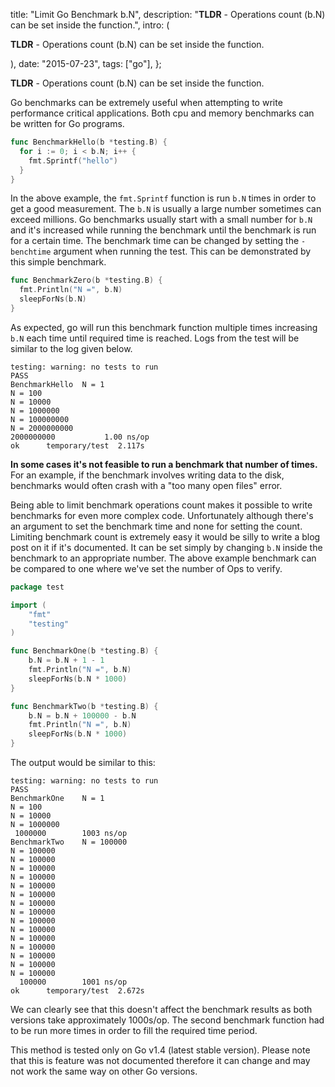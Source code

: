 
  title: "Limit Go Benchmark b.N",
  description:
    "**TLDR** - Operations count (b.N) can be set inside the function.",
  intro: (
    <section>
      <p>**TLDR** - Operations count (b.N) can be set inside the function.</p>
    </section>
  ),
  date: "2015-07-23",
  tags: ["go"],
};


**TLDR** - Operations count (b.N) can be set inside the function.

Go benchmarks can be extremely useful when attempting to write performance critical applications. Both cpu and memory benchmarks can be written for Go programs.

```go
func BenchmarkHello(b *testing.B) {
  for i := 0; i < b.N; i++ {
    fmt.Sprintf("hello")
  }
}
```

In the above example, the `fmt.Sprintf` function is run `b.N` times in order to get a good measurement. The `b.N` is usually a large number sometimes can exceed millions. Go benchmarks usually start with a small number for `b.N` and it's increased while running the benchmark until the benchmark is run for a certain time. The benchmark time can be changed by setting the `-benchtime` argument when running the test. This can be demonstrated by this simple benchmark.

```go
func BenchmarkZero(b *testing.B) {
  fmt.Println("N =", b.N)
  sleepForNs(b.N)
}
```

As expected, go will run this benchmark function multiple times increasing `b.N` each time until required time is reached. Logs from the test will be similar to the log given below.

```
testing: warning: no tests to run
PASS
BenchmarkHello	N = 1
N = 100
N = 10000
N = 1000000
N = 100000000
N = 2000000000
2000000000	         1.00 ns/op
ok  	temporary/test	2.117s

```

**In some cases it's not feasible to run a benchmark that number of times.** For an example, if the benchmark involves writing data to the disk, benchmarks would often crash with a "too many open files" error.

Being able to limit benchmark operations count makes it possible to write benchmarks for even more complex code. Unfortunately although there's an argument to set the benchmark time and none for setting the count. Limiting benchmark count is extremely easy it would be silly to write a blog post on it if it's documented. It can be set simply by changing `b.N` inside the benchmark to an appropriate number. The above example benchmark can be compared to one where we've set the number of Ops to verify.

```go
package test

import (
    "fmt"
    "testing"
)

func BenchmarkOne(b *testing.B) {
    b.N = b.N + 1 - 1
    fmt.Println("N =", b.N)
    sleepForNs(b.N * 1000)
}

func BenchmarkTwo(b *testing.B) {
    b.N = b.N + 100000 - b.N
    fmt.Println("N =", b.N)
    sleepForNs(b.N * 1000)
}
```

The output would be similar to this:

```
testing: warning: no tests to run
PASS
BenchmarkOne    N = 1
N = 100
N = 10000
N = 1000000
 1000000        1003 ns/op
BenchmarkTwo    N = 100000
N = 100000
N = 100000
N = 100000
N = 100000
N = 100000
N = 100000
N = 100000
N = 100000
N = 100000
N = 100000
N = 100000
N = 100000
N = 100000
N = 100000
N = 100000
  100000        1001 ns/op
ok      temporary/test  2.672s

```

We can clearly see that this doesn't affect the benchmark results as both versions take approximately 1000s/op. The second benchmark function had to be run more times in order to fill the required time period.

This method is tested only on Go v1.4 (latest stable version). Please note that this is feature was not documented therefore it can change and may not work the same way on other Go versions.
